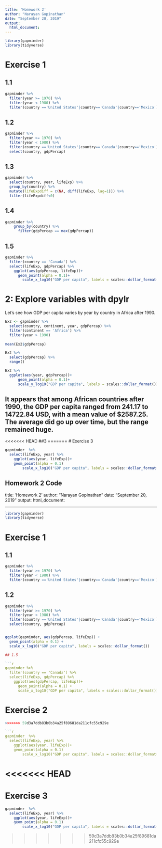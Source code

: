 ```yaml
---
title: 'Homework 2'
author: "Narayan Gopinathan"
date: "September 20, 2019"
output: 
  html_document:
---
```


```r
library(gapminder)
library(tidyverse)

```

# Exercise 1

## 1.1

```r
gapminder %>%
  filter(year >= 1970) %>%
  filter(year < 1980) %>%
  filter(country =='United States'|country=='Canada'|country=='Mexico')
```

## 1.2

```r
gapminder %>%
  filter(year >= 1970) %>%
  filter(year < 1980) %>%
  filter(country =='United States'|country=='Canada'|country=='Mexico') %>%
  select(country, gdpPercap)
```

## 1.3

```r
gapminder %>%
  select(country, year, lifeExp) %>%
  group_by(country) %>%
  mutate(lifeExpdiff = c(NA, diff(lifeExp, lag=1))) %>%
  filter(lifeExpdiff<0)
```

## 1.4

```r
gapminder %>%
    group_by(country) %>%
      filter(gdpPercap == max(gdpPercap))
```

## 1.5

```r
gapminder %>%
  filter(country == 'Canada') %>%
  select(lifeExp, gdpPercap) %>%
    ggplot(aes(gdpPercap, lifeExp))+
      geom_point(alpha = 0.1)+
        scale_x_log10("GDP per capita", labels = scales::dollar_format())
```

# 2: Explore variables with dpylr
Let's see how GDP per capita varies by year by country in Africa after 1990.


```r
Ex2 <- gapminder %>%
  select(country, continent, year, gdpPercap) %>%
  filter(continent == 'Africa') %>%
  filter(year > 1990)
  
mean(Ex2$gdpPercap)

Ex2 %>%
  select(gdpPercap) %>%
  range()

Ex2 %>%
  ggplot(aes(year, gdpPercap))+
      geom_point(alpha = 0.1)+
      scale_y_log10("GDP per capita", labels = scales::dollar_format())
```
## It appears that among African countries after 1990, the GDP per capita ranged from 241.17 to 14722.84 USD, with a mean value of $2587.25. The average did go up over time, but the range remained huge.  

<<<<<<< HEAD
##3
=======
# Exercise 3

```r
gapminder  %>%
  select(lifeExp, year) %>%
    ggplot(aes(year, lifeExp))+
    geom_point(alpha = 0.1)
        scale_x_log10("GDP per capita", labels = scales::dollar_format())
```

Homework 2 Code
---
title: 'Homework 2'
author: "Narayan Gopinathan"
date: "September 20, 2019"
output: 
  html_document:

---

```r
library(gapminder)
library(tidyverse)

```

# Exercise 1

## 1.1

```r
gapminder %>%
  filter(year >= 1970) %>%
  filter(year < 1980) %>%
  filter(country =='United States'|country=='Canada'|country=='Mexico')
```

## 1.2

```r
gapminder %>%
  filter(year >= 1970) %>%
  filter(year < 1980) %>%
  filter(country =='United States'|country=='Canada'|country=='Mexico') %>%
  select(country, gdpPercap)


ggplot(gapminder, aes(gdpPercap, lifeExp)) +
  geom_point(alpha = 0.1) +
  scale_x_log10("GDP per capita", labels = scales::dollar_format())

## 1.5

```r
gapminder %>%
  filter(country == 'Canada') %>%
  select(lifeExp, gdpPercap) %>%
    ggplot(aes(gdpPercap, lifeExp))+
      geom_point(alpha = 0.1) + 
      scale_x_log10("GDP per capita", labels = scales::dollar_format())
```
      
# Exercise 2

```r
>>>>>>> 59d3a7ddb83b0b34a25f89681da211cfc55c929e

```r
gapminder  %>%
  select(lifeExp, year) %>%
    ggplot(aes(year, lifeExp))+
    geom_point(alpha = 0.1)
        scale_x_log10("GDP per capita", labels = scales::dollar_format())
```
<<<<<<< HEAD
=======

# Exercise 3

```r
gapminder  %>%
  select(lifeExp, year) %>%
    ggplot(aes(year, lifeExp))+
    geom_point(alpha = 0.1)
        scale_x_log10("GDP per capita", labels = scales::dollar_format())
```



>>>>>>> 59d3a7ddb83b0b34a25f89681da211cfc55c929e
